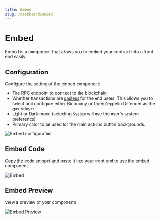 ```yaml
---
title: Embed
slug: /dashboard/embed
---
```


# Embed

Embed is a component that allows you to embed your contract into a front end easily.

## Configuration

Configure the setting of the embed component:

- The RPC endpoint to connect to the blockchain
- Whether transactions are [gasless](/glossary/gasless-transactions) for the end users. 
This allows you to select and configure either Biconomy or OpenZeppelin Defender as the gas relayer.
- Light or Dark mode (selecting `System` will use the user's system preference)
- Primary color to be used for the main actions button backgrounds.

![Embed configuration](/assets/embed-configuration.png)

## Embed Code

Copy the code snippet and paste it into your front end to use the embed component.

![Embed](/assets/embed.png)

## Embed Preview

View a preview of your component!

![Embed Preview](/assets/embed-preview.png)